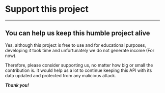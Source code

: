 # Support this project
---

## **You can help us keep this humble project alive**

Yes, although this project is free to use and for educational purposes, developing it took
time and unfortunately we do not generate income (For now).

Therefore, please consider supporting us, no matter how big or small the contribution is.
It would help us a lot to continue keeping this API with its data updated and protected from any
malicious attack.

**_Thank you!_**